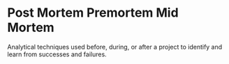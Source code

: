 # Post Mortem Premortem Mid Mortem

Analytical techniques used before, during, or after a project to identify and learn from successes and failures.